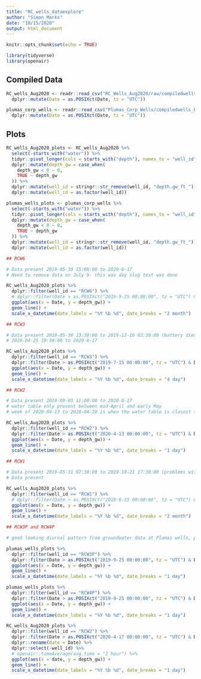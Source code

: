 ```yaml
---
title: "RC_wells_dataexplore"
author: "Simon Marks"
date: "10/15/2020"
output: html_document
---
```


```r
knitr::opts_chunk$set(echo = TRUE)
```

```r
library(tidyverse)
library(openair)
```

## Compiled Data

```r

RC_wells_Aug2020 <- readr::read_csv("RC_Wells_Aug2020/raw/compiledwells_RC_Aug2020.csv", col_types = cols(Date = col_character(), .default = col_double())) %>% 
  dplyr::mutate(Date = as.POSIXct(Date, tz = "UTC"))

plumas_corp_wells <- readr::read_csv("Plumas_Corp_Wells/compiledwells_RC_PlumasCorp_Sept2019.csv", col_types = cols(Date = col_character(), .default = col_double())) %>% 
  dplyr::mutate(Date = as.POSIXct(Date, tz = "UTC"))

```

## Plots

```r
RC_wells_Aug2020_plots <- RC_wells_Aug2020 %>% 
  select(-starts_with("water")) %>% 
  tidyr::pivot_longer(cols = starts_with("depth"), names_to = "well_id", values_to = "depth_gw") %>% 
  dplyr::mutate(depth_gw = case_when(
    depth_gw < 0 ~ 0,
    TRUE ~ depth_gw
  )) %>% 
  dplyr::mutate(well_id = stringr::str_remove(well_id, "depth.gw_ft_")) %>% 
  dplyr::mutate(well_id = as.factor(well_id))

plumas_wells_plots <- plumas_corp_wells %>% 
  select(-starts_with("water")) %>% 
  tidyr::pivot_longer(cols = starts_with("depth"), names_to = "well_id", values_to = "depth_gw") %>% 
  dplyr::mutate(depth_gw = case_when(
    depth_gw < 0 ~ 0,
    TRUE ~ depth_gw
  )) %>% 
  dplyr::mutate(well_id = stringr::str_remove(well_id, "depth.gw_ft_")) %>% 
  dplyr::mutate(well_id = as.factor(well_id))
```

```r

## RCW6

# Data present 2019-05-30 15:00:00 to 2020-8-17
# Need to remove data on July 9- this was day slug test was done

RC_wells_Aug2020_plots %>% 
  dplyr::filter(well_id == "RCW6") %>%
  # dplyr::filter(Date > as.POSIXct("2019-9-25 00:00:00", tz = "UTC") & Date < as.POSIXct("2019-9-30 00:00:00", tz = "UTC")) %>% 
  ggplot(aes(x = Date, y = depth_gw)) +
  geom_line() +
  scale_x_datetime(date_labels = "%Y %b %d", date_breaks = "2 month")

## RCW3

# Data present 2019-05-30 13:30:00 to 2019-12-16 02:30:00 (battery died powering system)
# 2020-04-25 10:30:00 to 2020-8-17

RC_wells_Aug2020_plots %>% 
  dplyr::filter(well_id == "RCW3") %>%
  dplyr::filter(Date > as.POSIXct("2019-7-15 00:00:00", tz = "UTC") & Date < as.POSIXct("2019-7-30 00:00:00", tz = "UTC")) %>% 
  ggplot(aes(x = Date, y = depth_gw)) +
  geom_line() +
  scale_x_datetime(date_labels = "%Y %b %d", date_breaks = "4 day")

## RCW2

# Data present 2019-09-03 11:00:00 to 2020-8-17
# water table only present between mid-April and early May
# week of 2020-04-13 to 2020-04-20 is when the water table is closest to surface

RC_wells_Aug2020_plots %>% 
  dplyr::filter(well_id == "RCW2") %>%
  dplyr::filter(Date > as.POSIXct("2020-4-13 00:00:00", tz = "UTC") & Date < as.POSIXct("2020-4-16 00:00:00", tz = "UTC")) %>% 
  ggplot(aes(x = Date, y = depth_gw)) +
  geom_line() +
  scale_x_datetime(date_labels = "%Y %b %d", date_breaks = "1 day")

## RCW1

# Data present 2019-05-31 07:30:00 to 2019-10-21 17:30:00 (problems with instrument)
# Data present

RC_wells_Aug2020_plots %>% 
  dplyr::filter(well_id == "RCW1") %>%
  # dplyr::filter(Date > as.POSIXct("2019-6-15 00:00:00", tz = "UTC") & Date < as.POSIXct("2019-6-20 00:00:00", tz = "UTC")) %>% 
  ggplot(aes(x = Date, y = depth_gw)) +
  geom_line() +
  scale_x_datetime(date_labels = "%Y %b %d", date_breaks = "2 month")

## RCW3P and RCW4P

# good looking diurnal pattern from groundwater data at Plumas wells, probably because of instrument quality

plumas_wells_plots %>% 
  dplyr::filter(well_id == "RCW3P") %>%
  dplyr::filter(Date > as.POSIXct("2019-9-25 00:00:00", tz = "UTC") & Date < as.POSIXct("2019-9-30 00:00:00", tz = "UTC")) %>% 
  ggplot(aes(x = Date, y = depth_gw)) +
  geom_line() +
  scale_x_datetime(date_labels = "%Y %b %d", date_breaks = "1 day")

plumas_wells_plots %>% 
  dplyr::filter(well_id == "RCW4P") %>%
  dplyr::filter(Date > as.POSIXct("2019-9-25 00:00:00", tz = "UTC") & Date < as.POSIXct("2019-9-30 00:00:00", tz = "UTC")) %>% 
  ggplot(aes(x = Date, y = depth_gw)) +
  geom_line() +
  scale_x_datetime(date_labels = "%Y %b %d", date_breaks = "1 day")

```


```r
RC_wells_Aug2020_plots %>% 
  dplyr::filter(well_id == "RCW2") %>%
  dplyr::filter(Date > as.POSIXct("2020-4-17 00:00:00", tz = "UTC") & Date < as.POSIXct("2020-4-20 00:00:00", tz = "UTC")) %>% 
  dplyr::rename(date = Date) %>% 
  dplyr::select(-well_id) %>% 
  # openair::timeAverage(avg.time = "2 hour") %>% 
  ggplot(aes(x = date, y = depth_gw)) +
  geom_line() +
  scale_x_datetime(date_labels = "%Y %b %d", date_breaks = "1 day")
```

